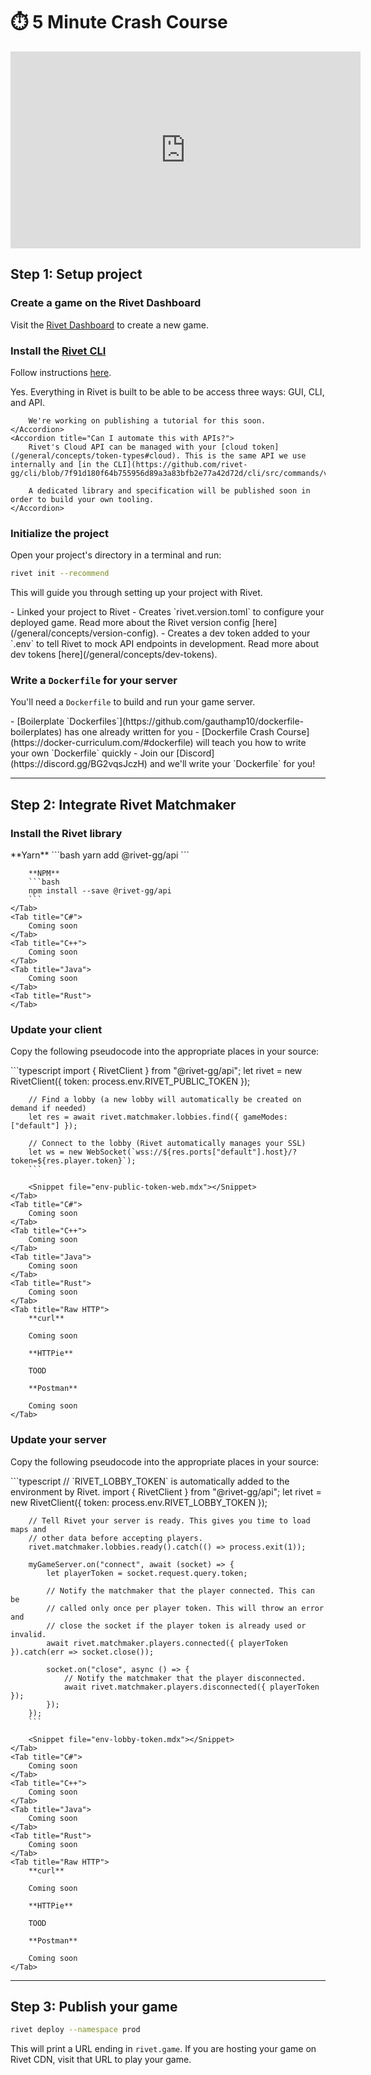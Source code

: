 # ⏱️ 5 Minute Crash Course

<Snippet file='beta-signup.mdx' />

<iframe
  width='560'
  height='315'
  src='https://www.youtube-nocookie.com/embed/pBE7s-PK0j0'
  title='YouTube video player'
  frameborder='0'
  allow='accelerometer; autoplay; clipboard-write; encrypted-media; gyroscope; picture-in-picture; web-share'
  allowfullscreen
  style={{ marginLeft: 'auto', marginRight: 'auto' }}
></iframe>

## Step 1: Setup project

### Create a game on the Rivet Dashboard

Visit the [Rivet Dashboard](https://hub.rivet.gg/developer/dashboard) to create a new game.

### Install the [Rivet CLI](https://github.com/rivet-gg/cli)

Follow instructions [here](https://github.com/rivet-gg/cli#installing).

<AccordionGroup>
	<Accordion title="Can I do this with just a GUI?">
		Yes. Everything in Rivet is built to be able to be access three ways: GUI, CLI, and API.

    	We're working on publishing a tutorial for this soon.
    </Accordion>
    <Accordion title="Can I automate this with APIs?">
    	Rivet's Cloud API can be managed with your [cloud token](/general/concepts/token-types#cloud). This is the same API we use internally and [in the CLI](https://github.com/rivet-gg/cli/blob/7f91d180f64b755956d89a3a83bfb2e77a42d72d/cli/src/commands/version.rs#L368).

    	A dedicated library and specification will be published soon in order to build your own tooling.
    </Accordion>

</AccordionGroup>

### Initialize the project

Open your project's directory in a terminal and run:

```bash
rivet init --recommend
```

This will guide you through setting up your project with Rivet.

<Accordion title='What does this do?'>
  - Linked your project to Rivet - Creates `rivet.version.toml` to configure your deployed game. Read more
  about the Rivet version config [here](/general/concepts/version-config). - Creates a dev token added to your
  `.env` to tell Rivet to mock API endpoints in development. Read more about dev tokens
  [here](/general/concepts/dev-tokens).
</Accordion>

### Write a `Dockerfile` for your server

You'll need a `Dockerfile` to build and run your game server.

<Accordion title='Unfamiliar with Dockerfiles?'>
  - [Boilerplate `Dockerfiles`](https://github.com/gauthamp10/dockerfile-boilerplates) has one already written
  for you - [Dockerfile Crash Course](https://docker-curriculum.com/#dockerfile) will teach you how to write
  your own `Dockerfile` quickly - Join our [Discord](https://discord.gg/BG2vqsJczH) and we'll write your
  `Dockerfile` for you!
</Accordion>

---

## Step 2: Integrate Rivet Matchmaker

### Install the Rivet library

<Tabs>
	<Tab title="TypeScript">
		**Yarn**
		```bash
		yarn add @rivet-gg/api
		```

    	**NPM**
    	```bash
    	npm install --save @rivet-gg/api
    	```
    </Tab>
    <Tab title="C#">
    	Coming soon
    </Tab>
    <Tab title="C++">
    	Coming soon
    </Tab>
    <Tab title="Java">
    	Coming soon
    </Tab>
    <Tab title="Rust">
    </Tab>

</Tabs>

### Update your client

Copy the following pseudocode into the appropriate places in your source:

<Tabs>
	<Tab title="TypeScript">
		```typescript
		import { RivetClient } from "@rivet-gg/api";
		let rivet = new RivetClient({ token: process.env.RIVET_PUBLIC_TOKEN });

    	// Find a lobby (a new lobby will automatically be created on demand if needed)
    	let res = await rivet.matchmaker.lobbies.find({ gameModes: ["default"] });

    	// Connect to the lobby (Rivet automatically manages your SSL)
    	let ws = new WebSocket(`wss://${res.ports["default"].host}/?token=${res.player.token}`);
    	```

    	<Snippet file="env-public-token-web.mdx"></Snippet>
    </Tab>
    <Tab title="C#">
    	Coming soon
    </Tab>
    <Tab title="C++">
    	Coming soon
    </Tab>
    <Tab title="Java">
    	Coming soon
    </Tab>
    <Tab title="Rust">
    	Coming soon
    </Tab>
    <Tab title="Raw HTTP">
    	**curl**

    	Coming soon

    	**HTTPie**

    	TOOD

    	**Postman**

    	Coming soon
    </Tab>

</Tabs>

### Update your server

Copy the following pseudocode into the appropriate places in your source:

<Tabs>
	<Tab title="TypeScript">
		```typescript
		// `RIVET_LOBBY_TOKEN` is automatically added to the environment by Rivet.
		import { RivetClient } from "@rivet-gg/api";
		let rivet = new RivetClient({ token: process.env.RIVET_LOBBY_TOKEN });

    	// Tell Rivet your server is ready. This gives you time to load maps and
    	// other data before accepting players.
    	rivet.matchmaker.lobbies.ready().catch(() => process.exit(1));

    	myGameServer.on("connect", await (socket) => {
    		let playerToken = socket.request.query.token;

    		// Notify the matchmaker that the player connected. This can be
    		// called only once per player token. This will throw an error and
    		// close the socket if the player token is already used or invalid.
    		await rivet.matchmaker.players.connected({ playerToken }).catch(err => socket.close());

    		socket.on("close", async () => {
    			// Notify the matchmaker that the player disconnected.
    			await rivet.matchmaker.players.disconnected({ playerToken });
    		});
    	});
    	```

    	<Snippet file="env-lobby-token.mdx"></Snippet>
    </Tab>
    <Tab title="C#">
    	Coming soon
    </Tab>
    <Tab title="C++">
    	Coming soon
    </Tab>
    <Tab title="Java">
    	Coming soon
    </Tab>
    <Tab title="Rust">
    	Coming soon
    </Tab>
    <Tab title="Raw HTTP">
    	**curl**

    	Coming soon

    	**HTTPie**

    	TOOD

    	**Postman**

    	Coming soon
    </Tab>

</Tabs>

---

## Step 3: Publish your game

```bash
rivet deploy --namespace prod
```

This will print a URL ending in `rivet.game`. If you are hosting your game on Rivet CDN, visit that URL to play your game.
